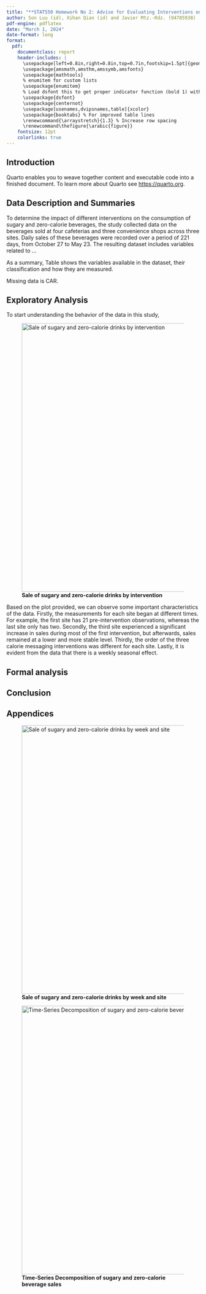 ```yaml
---
title: "**STAT550 Homework No 2: Advise for Evaluating Interventions on Sugary and Zero-Calorie Beverage Consumption”**"
author: Son Luu (id), Xihan Qian (id) and Javier Mtz.-Rdz. (94785938)
pdf-engine: pdflatex
date: "March 1, 2024"
date-format: long
format: 
  pdf:
    documentclass: report
    header-includes: |
      \usepackage[left=0.8in,right=0.8in,top=0.7in,footskip=1.5pt]{geometry} 
      \usepackage{amsmath,amsthm,amssymb,amsfonts}
      \usepackage{mathtools}
      % enumitem for custom lists
      \usepackage{enumitem}
      % Load dsfont this to get proper indicator function (bold 1) with        \mathds{1}:
      \usepackage{dsfont}
      \usepackage{centernot}
      \usepackage[usenames,dvipsnames,table]{xcolor}
      \usepackage{booktabs} % For improved table lines
      \renewcommand{\arraystretch}{1.3} % Increase row spacing
      \renewcommand\thefigure{\arabic{figure}}
    fontsize: 12pt
    colorlinks: true
---
```


## Introduction


Quarto enables you to weave together content and executable code into a finished document. To learn more about Quarto see <https://quarto.org>.

## Data Description and Summaries

To determine the impact of different interventions on the consumption of sugary and zero-calorie beverages, the study collected data on the beverages sold at four cafeterias and three convenience shops across three sites. Daily sales of these beverages were recorded over a period of 221 days, from October 27 to May 23. The resulting dataset includes variables related to … 

As a summary, Table \ref{tab:observations} shows  the variables available in the dataset, their classification and how they are measured.

Missing data is CAR.


\begin{table}[htbp]
\centering
\caption{\textbf{Description of Observations}}
\label{tab:observations}
\begin{tabular}{p{6cm} c p{6cm}}
\toprule
\textbf{Variable} & \textbf{Type} & \textbf{Unit}   \\
\midrule
Day of the quasi-experiment & Continuous & - \\
Day of the week & Continuous & - \\
Site & Categorical & - \\
Intervention & Categorical & - \\
Sugary beverages sold & Continuous & Standardized units \\
Zero-calorie beverages sold & Continuous & - \\
Other beverages sold & Continuous & - \\
\bottomrule
\end{tabular}
\end{table}

## Exploratory Analysis

To start understanding the behavior of the data in this study, 

![**Sale of sugary and zero-calorie drinks by intervention**](../figs/eda-1_time-serie.png){width="700"} 

Based on the plot provided, we can observe some important characteristics of the data. Firstly, the measurements for each site began at different times. For example, the first site has 21 pre-intervention observations, whereas the last site only has two. Secondly, the third site experienced a significant increase in sales during most of the first intervention, but afterwards, sales remained at a lower and more stable level. Thirdly, the order of the three calorie messaging interventions was different for each site. Lastly, it is evident from the data that there is a weekly seasonal effect.


## Formal analysis

## Conclusion

## Appendices
\renewcommand\thefigure{A.\arabic{figure}}
\setcounter{figure}{0}

![**Sale of sugary and zero-calorie drinks by week and site**](../figs/eda-2_season-plot.png){width="700"} 

![**Time-Series Decomposition of sugary and zero-calorie beverage sales**](../figs/eda-3_decomposition.png){width="700"} 



